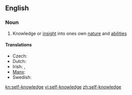 ==English==

===Noun===
{{wikipedia}}
{{en-noun|sg=[[self]]-[[knowledge]]|-}}

# Knowledge or [[insight]] into ones own [[nature]] and [[ability|abilities]]

====Translations====
* Czech: {{t-|cs|sebereflexe|f}}
* Dutch: {{t-|nl|zelfkennis|f}}
* Irish: {{t-|ga|féinaithne|f|xs=Irish}}, {{t-|ga|féinfhios|m|xs=Irish}}
* [[Manx]]: {{t-|gv|hene-enney|f|xs=Manx}}
* Swedish: {{t-|sv|självkännedom|c}}

[[kn:self-knowledge]]
[[vi:self-knowledge]]
[[zh:self-knowledge]]